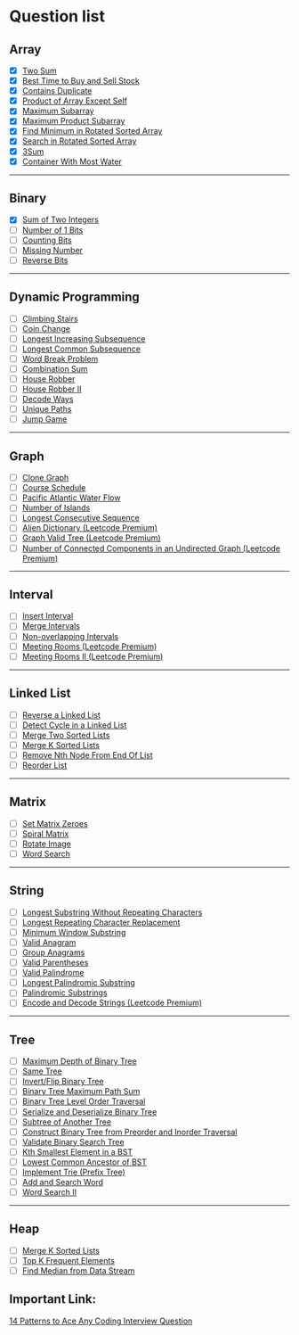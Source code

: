 # Question list

## Array

- [x] [Two Sum](https://leetcode.com/problems/two-sum/)
- [x] [Best Time to Buy and Sell Stock](https://leetcode.com/problems/best-time-to-buy-and-sell-stock/)
- [x] [Contains Duplicate](https://leetcode.com/problems/contains-duplicate/)
- [x] [Product of Array Except Self](https://leetcode.com/problems/product-of-array-except-self/)
- [x] [Maximum Subarray](https://leetcode.com/problems/maximum-subarray/)
- [x] [Maximum Product Subarray](https://leetcode.com/problems/maximum-product-subarray/)
- [x] [Find Minimum in Rotated Sorted Array](https://leetcode.com/problems/find-minimum-in-rotated-sorted-array/)
- [x] [Search in Rotated Sorted Array](https://leetcode.com/problems/search-in-rotated-sorted-array/)
- [x] [3Sum](https://leetcode.com/problems/3sum/)
- [x] [Container With Most Water](https://leetcode.com/problems/container-with-most-water/)

---

## Binary

- [x] [Sum of Two Integers](https://leetcode.com/problems/sum-of-two-integers/)
- [ ] [Number of 1 Bits](https://leetcode.com/problems/number-of-1-bits/)
- [ ] [Counting Bits](https://leetcode.com/problems/counting-bits/)
- [ ] [Missing Number](https://leetcode.com/problems/missing-number/)
- [ ] [Reverse Bits](https://leetcode.com/problems/reverse-bits/)

---

## Dynamic Programming

- [ ] [Climbing Stairs](https://leetcode.com/problems/climbing-stairs/)
- [ ] [Coin Change](https://leetcode.com/problems/coin-change/)
- [ ] [Longest Increasing Subsequence](https://leetcode.com/problems/longest-increasing-subsequence/)
- [ ] [Longest Common Subsequence](https://leetcode.com/problems/longest-common-subsequence/)
- [ ] [Word Break Problem](https://leetcode.com/problems/word-break/)
- [ ] [Combination Sum](https://leetcode.com/problems/combination-sum-iv/)
- [ ] [House Robber](https://leetcode.com/problems/house-robber/)
- [ ] [House Robber II](https://leetcode.com/problems/house-robber-ii/)
- [ ] [Decode Ways](https://leetcode.com/problems/decode-ways/)
- [ ] [Unique Paths](https://leetcode.com/problems/unique-paths/)
- [ ] [Jump Game](https://leetcode.com/problems/jump-game/)

---

## Graph

- [ ] [Clone Graph](https://leetcode.com/problems/clone-graph/)
- [ ] [Course Schedule](https://leetcode.com/problems/course-schedule/)
- [ ] [Pacific Atlantic Water Flow](https://leetcode.com/problems/pacific-atlantic-water-flow/)
- [ ] [Number of Islands](https://leetcode.com/problems/number-of-islands/)
- [ ] [Longest Consecutive Sequence](https://leetcode.com/problems/longest-consecutive-sequence/)
- [ ] [Alien Dictionary (Leetcode Premium)](https://leetcode.com/problems/alien-dictionary/)
- [ ] [Graph Valid Tree (Leetcode Premium)](https://leetcode.com/problems/graph-valid-tree/)
- [ ] [Number of Connected Components in an Undirected Graph (Leetcode Premium)](https://leetcode.com/problems/number-of-connected-components-in-an-undirected-graph/)

---

## Interval

- [ ] [Insert Interval](https://leetcode.com/problems/insert-interval/)
- [ ] [Merge Intervals](https://leetcode.com/problems/merge-intervals/)
- [ ] [Non-overlapping Intervals](https://leetcode.com/problems/non-overlapping-intervals/)
- [ ] [Meeting Rooms (Leetcode Premium)](https://leetcode.com/problems/meeting-rooms/)
- [ ] [Meeting Rooms II (Leetcode Premium)](https://leetcode.com/problems/meeting-rooms-ii/)

---

## Linked List

- [ ] [Reverse a Linked List](https://leetcode.com/problems/reverse-linked-list/)
- [ ] [Detect Cycle in a Linked List](https://leetcode.com/problems/linked-list-cycle/)
- [ ] [Merge Two Sorted Lists](https://leetcode.com/problems/merge-two-sorted-lists/)
- [ ] [Merge K Sorted Lists](https://leetcode.com/problems/merge-k-sorted-lists/)
- [ ] [Remove Nth Node From End Of List](https://leetcode.com/problems/remove-nth-node-from-end-of-list/)
- [ ] [Reorder List](https://leetcode.com/problems/reorder-list/)

---

## Matrix

- [ ] [Set Matrix Zeroes](https://leetcode.com/problems/set-matrix-zeroes/)
- [ ] [Spiral Matrix](https://leetcode.com/problems/spiral-matrix/)
- [ ] [Rotate Image](https://leetcode.com/problems/rotate-image/)
- [ ] [Word Search](https://leetcode.com/problems/word-search/)

---

## String

- [ ] [Longest Substring Without Repeating Characters](https://leetcode.com/problems/longest-substring-without-repeating-characters/)
- [ ] [Longest Repeating Character Replacement](https://leetcode.com/problems/longest-repeating-character-replacement/)
- [ ] [Minimum Window Substring](https://leetcode.com/problems/minimum-window-substring/)
- [ ] [Valid Anagram](https://leetcode.com/problems/valid-anagram/)
- [ ] [Group Anagrams](https://leetcode.com/problems/group-anagrams/)
- [ ] [Valid Parentheses](https://leetcode.com/problems/valid-parentheses/)
- [ ] [Valid Palindrome](https://leetcode.com/problems/valid-palindrome/)
- [ ] [Longest Palindromic Substring](https://leetcode.com/problems/longest-palindromic-substring/)
- [ ] [Palindromic Substrings](https://leetcode.com/problems/palindromic-substrings/)
- [ ] [Encode and Decode Strings (Leetcode Premium)](https://leetcode.com/problems/encode-and-decode-strings/)

---

## Tree

- [ ] [Maximum Depth of Binary Tree](https://leetcode.com/problems/maximum-depth-of-binary-tree/)
- [ ] [Same Tree](https://leetcode.com/problems/same-tree/)
- [ ] [Invert/Flip Binary Tree](https://leetcode.com/problems/invert-binary-tree/)
- [ ] [Binary Tree Maximum Path Sum](https://leetcode.com/problems/binary-tree-maximum-path-sum/)
- [ ] [Binary Tree Level Order Traversal](https://leetcode.com/problems/binary-tree-level-order-traversal/)
- [ ] [Serialize and Deserialize Binary Tree](https://leetcode.com/problems/serialize-and-deserialize-binary-tree/)
- [ ] [Subtree of Another Tree](https://leetcode.com/problems/subtree-of-another-tree/)
- [ ] [Construct Binary Tree from Preorder and Inorder Traversal](https://leetcode.com/problems/construct-binary-tree-from-preorder-and-inorder-traversal/)
- [ ] [Validate Binary Search Tree](https://leetcode.com/problems/validate-binary-search-tree/)
- [ ] [Kth Smallest Element in a BST](https://leetcode.com/problems/kth-smallest-element-in-a-bst/)
- [ ] [Lowest Common Ancestor of BST](https://leetcode.com/problems/lowest-common-ancestor-of-a-binary-search-tree/)
- [ ] [Implement Trie (Prefix Tree)](https://leetcode.com/problems/implement-trie-prefix-tree/)
- [ ] [Add and Search Word](https://leetcode.com/problems/add-and-search-word-data-structure-design/)
- [ ] [Word Search II](https://leetcode.com/problems/word-search-ii/)

---

## Heap

- [ ] [Merge K Sorted Lists](https://leetcode.com/problems/merge-k-sorted-lists/)
- [ ] [Top K Frequent Elements](https://leetcode.com/problems/top-k-frequent-elements/)
- [ ] [Find Median from Data Stream](https://leetcode.com/problems/find-median-from-data-stream/)

## Important Link:

[14 Patterns to Ace Any Coding Interview Question](https://hackernoon.com/14-patterns-to-ace-any-coding-interview-question-c5bb3357f6ed)
